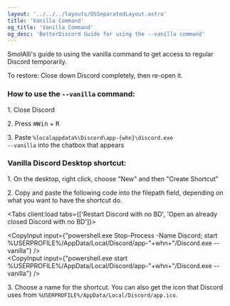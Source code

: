 ```yaml
---
layout: '../../../layouts/OSSeparatedLayout.astro'
title: 'Vanilla Command'
og_title: 'Vanilla Command'
og_desc: 'BetterDiscord Guide for using the --vanilla command'
---
```




SmolAlli's guide to using the vanilla command to get access to regular Discord temporarily.

To restore: Close down Discord completely, then re-open it.

### How to use the `--vanilla` command:

1\. Close Discord

2\. Press <kbd>⊞Win</kbd> + <kbd>R</kbd>

3\. Paste <code>%localappdata%\Discord\app-{whn}\discord.exe --vanilla</code> into the chatbox that appears

### Vanilla Discord Desktop shortcut:

1\. On the desktop, right click, choose "New" and then "Create Shortcut"

2\. Copy and paste the following code into the filepath field, depending on what you want to have the shortcut do.

<Tabs client:load tabs={['Restart Discord with no BD', 'Open an already closed Discord with no BD']}>
    <div class="choice active">
        <CopyInput input={"powershell.exe Stop-Process -Name Discord; start %USERPROFILE%/AppData/Local/Discord/app-"+whn+"/Discord.exe --vanilla"} />
    </div>
    <div class="choice"><CopyInput input={"powershell.exe start %USERPROFILE%/AppData/Local/Discord/app-"+whn+"/Discord.exe --vanilla"} /></div>
</Tabs>

3\. Choose a name for the shortcut. You can also get the icon that Discord uses from `%USERPROFILE%/AppData/Local/Discord/app.ico`.
